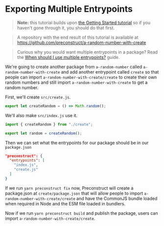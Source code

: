 # Exporting Multiple Entrypoints

> **Note:** this tutorial builds upon [the Getting Started tutorial](/tutorials) so if you haven't gone through it, you should do that first.

> A repository with the end result of this tutorial is available at https://github.com/preconstruct/a-random-number-with-create

> Curious why you would want multiple entrypoints in a package? Read the [When should I use multiple entrypoints?](/guides/when-should-i-use-multiple-entrypoints) guide.

We're going to create another package from `a-random-number` called `a-random-number-with-create` and add another entrypoint called `create` so that people can import `a-random-number-with-create/create` to create their own random numbers and still import `a-random-number-with-create` to get a random number.

First, we'll create `src/create.js`.

```jsx
export let createRandom = () => Math.random();
```

We'll also make `src/index.js` use it.

```jsx
import { createRandom } from "./create";

export let random = createRandom();
```

Then we can set what the entrypoints for our package should be in our `package.json`

```json
"preconstruct": {
  "entrypoints": [
    "index.js",
    "create.js"
  ]
}
```

If we run `yarn preconstruct fix` now, Preconstruct will create a package.json at `create/package.json` that will allow people to import `a-random-number-with-create/create` and have the CommonJS bundle loaded when required in Node and the ESM file loaded in bundlers.

Now if we run `yarn preconstruct build` and publish the package, users can import `a-random-number-with-create/create`.

